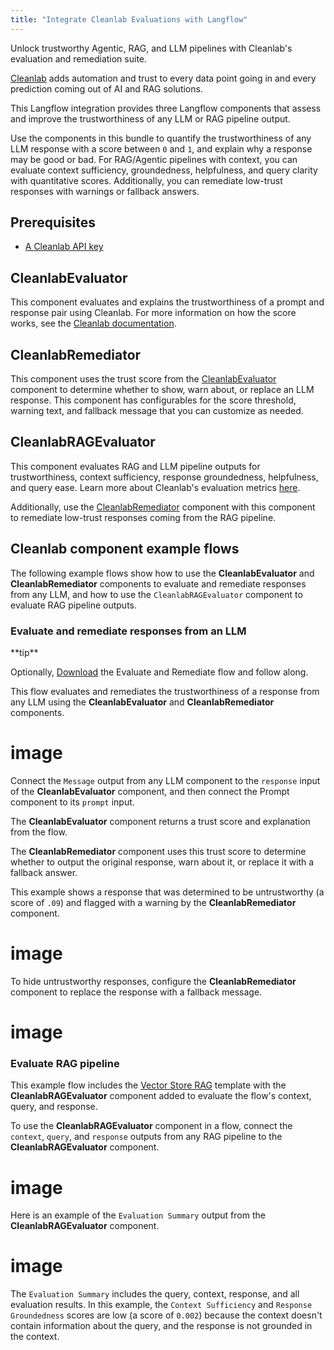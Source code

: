 ```yaml
---
title: "Integrate Cleanlab Evaluations with Langflow"
---
```


Unlock trustworthy Agentic, RAG, and LLM pipelines with Cleanlab's evaluation and remediation suite.

[Cleanlab](https://www.cleanlab.ai/) adds automation and trust to every data point going in and every prediction coming out of AI and RAG solutions.

This Langflow integration provides three Langflow components that assess and improve the trustworthiness of any LLM or RAG pipeline output.

Use the components in this bundle to quantify the trustworthiness of any LLM response with a score between `0` and `1`, and explain why a response may be good or bad. For RAG/Agentic pipelines with context, you can evaluate context sufficiency, groundedness, helpfulness, and query clarity with quantitative scores. Additionally, you can remediate low-trust responses with warnings or fallback answers.

## **Prerequisites**[**​**](https://docs.langflow.org/integrations-cleanlab#prerequisites)

- [A Cleanlab API key](https://tlm.cleanlab.ai/)

## **CleanlabEvaluator**[**​**](https://docs.langflow.org/integrations-cleanlab#cleanlabevaluator)

This component evaluates and explains the trustworthiness of a prompt and response pair using Cleanlab. For more information on how the score works, see the [Cleanlab documentation](https://help.cleanlab.ai/tlm/).

<Accordion title="Parameters">
  
</Accordion>

## **CleanlabRemediator**[**​**](https://docs.langflow.org/integrations-cleanlab#cleanlabremediator)

This component uses the trust score from the [CleanlabEvaluator](https://docs.langflow.org/integrations-cleanlab#cleanlabevaluator) component to determine whether to show, warn about, or replace an LLM response. This component has configurables for the score threshold, warning text, and fallback message that you can customize as needed.

<Accordion title="Parameters">
  
</Accordion>

## **CleanlabRAGEvaluator**[**​**](https://docs.langflow.org/integrations-cleanlab#cleanlabragevaluator)

This component evaluates RAG and LLM pipeline outputs for trustworthiness, context sufficiency, response groundedness, helpfulness, and query ease. Learn more about Cleanlab's evaluation metrics [here](https://help.cleanlab.ai/tlm/use-cases/tlm_rag/).

Additionally, use the [CleanlabRemediator](https://docs.langflow.org/integrations-cleanlab#cleanlabremediator) component with this component to remediate low-trust responses coming from the RAG pipeline.

<Accordion title="Parameters">
  
</Accordion>

## **Cleanlab component example flows**[**​**](https://docs.langflow.org/integrations-cleanlab#cleanlab-component-example-flows)

The following example flows show how to use the **CleanlabEvaluator** and **CleanlabRemediator** components to evaluate and remediate responses from any LLM, and how to use the `CleanlabRAGEvaluator` component to evaluate RAG pipeline outputs.

### **Evaluate and remediate responses from an LLM**[**​**](https://docs.langflow.org/integrations-cleanlab#evaluate-and-remediate-responses-from-an-llm)

<Tip>
  **tip**

  Optionally, [<u>Download</u>](https://docs.langflow.org/assets/files/eval_and_remediate_cleanlab-aac380677836d5237ad3db4405aae6f7.json) the Evaluate and Remediate flow and follow along.
</Tip>

This flow evaluates and remediates the trustworthiness of a response from any LLM using the **CleanlabEvaluator** and **CleanlabRemediator** components.

# image

Connect the `Message` output from any LLM component to the `response` input of the **CleanlabEvaluator** component, and then connect the Prompt component to its `prompt` input.

The **CleanlabEvaluator** component returns a trust score and explanation from the flow.

The **CleanlabRemediator** component uses this trust score to determine whether to output the original response, warn about it, or replace it with a fallback answer.

This example shows a response that was determined to be untrustworthy (a score of `.09`) and flagged with a warning by the **CleanlabRemediator** component.

# image

To hide untrustworthy responses, configure the **CleanlabRemediator** component to replace the response with a fallback message.

# image

### **Evaluate RAG pipeline**[**​**](https://docs.langflow.org/integrations-cleanlab#evaluate-rag-pipeline)

This example flow includes the [Vector Store RAG](https://docs.langflow.org/vector-store-rag) template with the **CleanlabRAGEvaluator** component added to evaluate the flow's context, query, and response.

To use the **CleanlabRAGEvaluator** component in a flow, connect the `context`, `query`, and `response` outputs from any RAG pipeline to the **CleanlabRAGEvaluator** component.

# image

Here is an example of the `Evaluation Summary` output from the **CleanlabRAGEvaluator** component.

# image

The `Evaluation Summary` includes the query, context, response, and all evaluation results. In this example, the `Context Sufficiency` and `Response Groundedness` scores are low (a score of `0.002`) because the context doesn't contain information about the query, and the response is not grounded in the context.